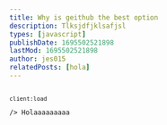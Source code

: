 ```yaml
---
title: Why is geithub the best option
description: Tlksjdfjklsafjsl
types: [javascript]
publishDate: 1695502521898
lastMod: 1695502521898
author: jes015
relatedPosts: [hola]
---
```



<Code code='const a = holaasdlkf' title="text.tsx"  />
<ImageViewer
    images={
        ['https://avatars.githubusercontent.com/u/1561955?v=4', 'https://avatars.githubusercontent.com/u/120581623?v=4', 'https://avatars.githubusercontent.com/u/1561955?v=4', 'https://avatars.githubusercontent.com/u/120581623?v=4']
    }

    client:load
/>
Holaaaaaaaaa

